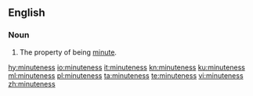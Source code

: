 ==English==

===Noun===
{{en-noun|-|es}}

# The property of being [[minute]].

[[hy:minuteness]]
[[io:minuteness]]
[[it:minuteness]]
[[kn:minuteness]]
[[ku:minuteness]]
[[ml:minuteness]]
[[pl:minuteness]]
[[ta:minuteness]]
[[te:minuteness]]
[[vi:minuteness]]
[[zh:minuteness]]